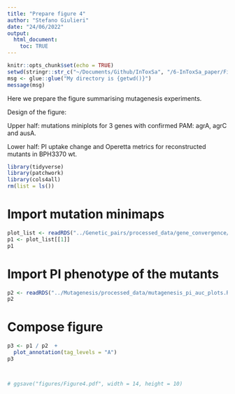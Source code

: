 ```yaml
---
title: "Prepare figure 4"
author: "Stefano Giulieri"
date: "24/06/2022"
output:
  html_document:
    toc: TRUE
---
```


```r
knitr::opts_chunk$set(echo = TRUE)
setwd(stringr::str_c("~/Documents/Github/InToxSa", "/6-InToxSa_paper/Figure4_prepare"))
msg <- glue::glue("My directory is {getwd()}")
message(msg)
```

Here we prepare the figure summarising mutagenesis experiments.

Design of the figure: 

Upper half: mutations miniplots for 3 genes with confirmed PAM: agrA, agrC and ausA.

Lower half: PI uptake change and Operetta metrics for reconstructed mutants in BPH3370 wt.

```r
library(tidyverse)
library(patchwork)
library(cols4all)
rm(list = ls())
```

# Import mutation minimaps

```r
plot_list <- readRDS("../Genetic_pairs/processed_data/gene_convergence/mutations_minimaps.Rda")
p1 <- plot_list[[1]] 
p1
```

# Import PI phenotype of the mutants

```r
p2 <- readRDS("../Mutagenesis/processed_data/mutagenesis_pi_auc_plots.Rda")
p2
```

# Compose figure

```r
p3 <- p1 / p2  +
  plot_annotation(tag_levels = "A")
p3



# ggsave("figures/Figure4.pdf", width = 14, height = 10)
```



